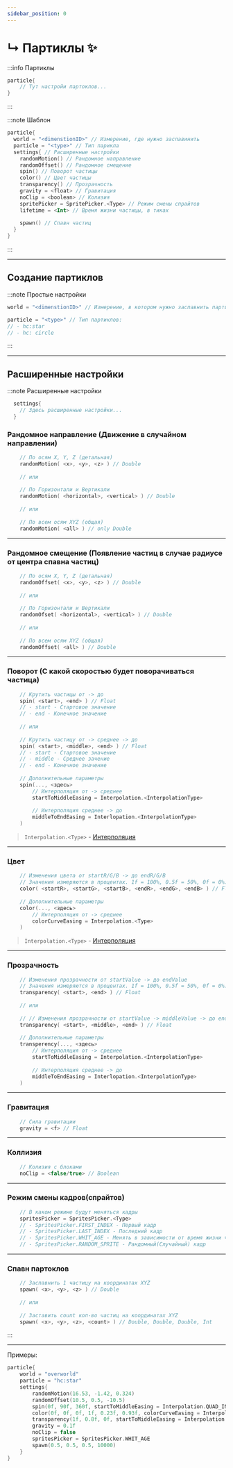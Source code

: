 ```yaml
---
sidebar_position: 0
---
```


# ↳ Партиклы ✨

:::info Партиклы
```kts
particle{
    // Тут настройи партоклов...
}
```
:::

:::note Шаблон
```kts
particle{
  world = "<dimenstionID>" // Измерение, где нужно заспавинить
  particle = "<type>" // Тип парикла
  settings{ // Расширенные настройки
    randomMotion() // Рандомное направление
    randomOffset() // Рандомное смещение
    spin() // Поворот частицы
    color() // Цвет частицы
    transparency() // Прозрачность
    gravity = <float> // Гравитация
    noClip = <boolean> // Колизия
    spritePicker = SpritePicker.<Type> // Режим смены спрайтов
    lifetime = <Int> // Время жизни частицы, в тиках
    
    spawn() // Спавн частиц
  }
}
```
:::

---

## Создание партиклов

:::note Простые настройки
```kts
world = "<dimenstionID>" // Измерение, в котором нужно заспавнить партиклы
```
```kts
particle = "<type>" // Тип партиклов:
// - hc:star
// - hc: circle
```
:::

---

## Расширенные настройки

:::note Расширенные настройки

```kts
  settings{
    // Здесь расширенные настройки...
  }
```

### Рандомное направление (Движение в случайном направлении)
```kts
    // По осям X, Y, Z (детальная)
    randomMotion( <x>, <y>, <z> ) // Double
    
    // или
    
    // По Горизонтали и Вертикали
    randomMotion( <horizontal>, <vertical> ) // Double
    
    // или
    
    // По всем осям XYZ (общая)
    randomMotion( <all> ) // only Double
```
---
### Рандомное смещение (Появление частиц в случае радиусе от центра спавна частиц)
```kts
    // По осям X, Y, Z (детальная)
    randomOffset( <x>, <y>, <z> ) // Double
    
    // или
    
    // По Горизонтали и Вертикали
    randomOfset( <horizontal>, <vertical> ) // Double
    
    // или
    
    // По всем осям XYZ (общая)
    randomOffset( <all> ) // Double
```
---
### Поворот (С какой скоростью будет поворачиваться частица)
```kts
    // Крутить частицы от -> до
    spin( <start>, <end> ) // Float
    // - start - Стартовое значение
    // - end - Конечное значение
    
    // или
    
    // Крутить частицу от -> среднее -> до
    spin( <start>, <middle>, <end> ) // Float
    // - start - Стартовое значение
    // - middle - Среднее зачение
    // - end - Конечное значение
    
    // Дополнительные параметры
    spin(..., <здесь>
        // Интерполяция от -> среднее
        startToMiddleEasing = Interpolation.<InterpolationType>
        
        // Интерполяция среднее -> до
        middleToEndEasing = Interlopation.<InterpolationType>
    )
```

> `Interpolation.<Type>` - [Интерполяция](../9-Tools/99-interpolations)
---
### Цвет
```kts
    // Изменения цвета от startR/G/B -> до endR/G/B
    // Значения измеряются в процентах. 1f = 100%, 0.5f = 50%, 0f = 0%.
    color( <startR>, <startG>, <startB>, <endR>, <endG>, <endB> ) // Float
    
    // Дополнительные параметры
    color(..., <здесь>
        // Интерполяция от -> среднее
        colorCurveEasing = Interpolation.<Type>
    )
```

> `Interpolation.<Type>` - [Интерполяция](../9-Tools/99-interpolations)
---
### Прозрачность
```kts
    // Изменения прозрачности от startValue -> до endValue
    // Значения измеряются в процентах. 1f = 100%, 0.5f = 50%, 0f = 0%.
    transparency( <start>, <end> ) // Float
    
    // или
    
    // // Изменения прозрачности от startValue -> middleValue -> до endValue
    transparency( <start>, <middle>, <end> ) // Float
    
    // Дополнительные параметры
    transperency(..., <здесь>
        // Интерполяция от -> среднее
        startToMiddleEasing = Interpolation.<InterpolationType>
        
        // Интерполяция среднее -> до
        middleToEndEasing = Interlopation.<InterpolationType>
    )
```
---
### Гравитация
```kts
    // Сила гравитации
    gravity = <f> // Float
```
---
### Коллизия
```kts
    // Колизия с блоками
    noClip = <false/true> // Boolean
```
---
### Режим смены кадров(спрайтов)
```kts
    // В каком режиме будут меняться кадры
    spritesPicker = SpritesPicker.<Type>
    // - SpritesPicker.FIRST_INDEX - Первый кадр
    // - SpritesPicker.LAST_INDEX - Последний кадр
    // - SpritesPicker.WHIT_AGE - Менять в зависимости от время жизни частицы
    // - SpritesPicker.RANDOM_SPRITE - Рандомный(Случайный) кадр
```
---
### Спавн партоклов
```kts
    // Заспавнить 1 частицу на координатах XYZ
    spawn( <x>, <y>, <z> ) // Double
    
    // или
    
    // Заставить count кол-во частиц на координатах XYZ
    spawn( <x>, <y>, <z>, <count> ) // Double, Double, Double, Int
```
:::

---

Примеры:
```kts
particle{
    world = "overworld"
    particle = "hc:star"
    settings{
        randomMotion(16.53, -1.42, 0.324)
        randomOffset(10.5, 0.5, -10.5)
        spin(0f, 90f, 360f, startToMiddleEasing = Interpolation.QUAD_IN, middleToEndEasing = Interpolation.QUAD_OUT)
        color(0f, 0f, 0f, 1f, 0.23f, 0.93f, colorCurveEasing = Interpolation.QUAD_IN_OUT)
        transparency(1f, 0.8f, 0f, startToMiddleEasing = Interpolation.QUAD_IN, middleToEndEasing = Interpolation.QIAD_OUT)
        gravity = 0.1f
        noClip = false
        spritesPicker = SpritesPicker.WHIT_AGE
        spawn(0.5, 0.5, 0.5, 10000)
    }
}
```
